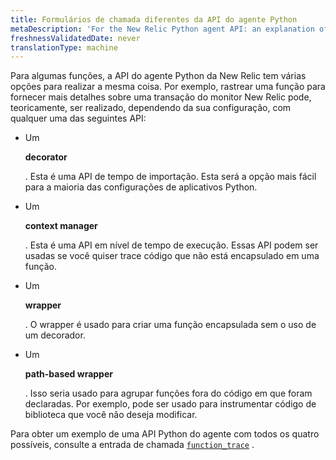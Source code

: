 ```yaml
---
title: Formulários de chamada diferentes da API do agente Python
metaDescription: 'For the New Relic Python agent API: an explanation of varied call forms for some API functions.'
freshnessValidatedDate: never
translationType: machine
---
```


Para algumas funções, a API do agente Python da New Relic tem várias opções para realizar a mesma coisa. Por exemplo, rastrear uma função para fornecer mais detalhes sobre uma transação do monitor New Relic pode, teoricamente, ser realizado, dependendo da sua configuração, com qualquer uma das seguintes API:

* Um

  <DoNotTranslate>**decorator**</DoNotTranslate>

  . Esta é uma API de tempo de importação. Esta será a opção mais fácil para a maioria das configurações de aplicativos Python.

* Um

  <DoNotTranslate>**context manager**</DoNotTranslate>

  . Esta é uma API em nível de tempo de execução. Essas API podem ser usadas se você quiser trace código que não está encapsulado em uma função.

* Um

  <DoNotTranslate>**wrapper**</DoNotTranslate>

  . O wrapper é usado para criar uma função encapsulada sem o uso de um decorador.

* Um

  <DoNotTranslate>**path-based wrapper**</DoNotTranslate>

  . Isso seria usado para agrupar funções fora do código em que foram declaradas. Por exemplo, pode ser usado para instrumentar código de biblioteca que você não deseja modificar.

Para obter um exemplo de uma API Python do agente com todos os quatro possíveis, consulte a entrada de chamada [`function_trace`](/docs/agents/python-agent/python-agent-api/function_trace) .
